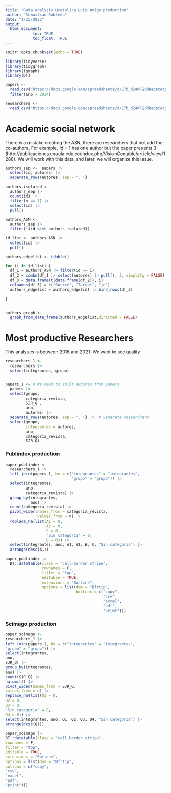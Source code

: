 ```yaml
---
title: "Data analysis Ucatolica Luis Amigo production"
author: "Sebastian Robledo"
date: "1/25/2022"
output: 
  html_document:
            toc: TRUE
            toc_float: TRUE
---
```


```r
knitr::opts_chunk$set(echo = TRUE)
```


```r
library(tidyverse)
library(tidygraph)
library(igraph)
library(DT)
```


```r
papers <- 
  read_csv("https://docs.google.com/spreadsheets/d/17b_d24WF2dRBedatAqgArWodAaAn6-o0/export?format=csv&gid=1924642330") |> 
  filter(ano > 2014)

researchers <- 
  read_csv("https://docs.google.com/spreadsheets/d/17b_d24WF2dRBedatAqgArWodAaAn6-o0/export?format=csv&gid=1531675683")
```

# Academic social network

There is a mistake creating the ASN, there are researchers that not add the co-authors. For example, id = 1 has one author but the paper presents 3 (http://publicaciones.unaula.edu.co/index.php/VisionContable/article/view/1288). We will work with this data, and later, we will organize this issue. 

```r
authors_sep <-  papers |> 
  select(id, autores) |> 
  separate_rows(autores, sep = ", ")
```

```r
authors_isolated <- 
  authors_sep |> 
  count(id) |> 
  filter(n == 1) |> 
  select(id) |> 
  pull()

authors_ASN <- 
  authors_sep |> 
  filter(!(id %in% authors_isolated))

id_list <- authors_ASN |> 
  select(id) |> 
  pull()

authors_edgelist <- tibble()

for (i in id_list) {
  df_1 = authors_ASN |> filter(id == i)
  df_2 = combn(df_1 |> select(autores) |> pull(), 2, simplify = FALSE)
  df_3 = data.frame(t(data.frame(df_2)), i)
  colnames(df_3) = c("Source", "Target", "id")
  authors_edgelist = authors_edgelist |> bind_rows(df_3)
  
}


authors_graph <- 
  graph_from_data_frame(authors_edgelist,directed = FALSE)

```

# Most productive Researchers

This analyses is between 2016 and 2021. We want to see quality 

```r
researchers_1 <-  
  researchers |> 
  select(integrantes, grupo)


papers_1 <- # We need to split autores from papers
  papers |> 
  select(grupo,
         categoria_revista, 
         SJR_Q , 
         ano, 
         autores) |> 
  separate_rows(autores, sep = ", ") |>  # Separate researchers 
  select(grupo,
         integrantes = autores, 
         ano, 
         categoria_revista, 
         SJR_Q)
```


### Publindex production

```r
paper_publindex <- 
  researchers_1 |> 
  left_join(papers_1, by = c("integrantes" = "integrantes", 
                             "grupo" = "grupo")) |> 
  select(integrantes,
         ano, 
         categoria_revista) |> 
  group_by(integrantes, 
           ano) |> 
  count(categoria_revista) |> 
  pivot_wider(names_from = categoria_revista, 
              values_from = n) |> 
  replace_na(list(A1 = 0, 
                  A2 = 0, 
                  C = 0, 
                  "Sin categoria" = 0, 
                  B = 0)) |> 
  select(integrantes, ano, A1, A2, B, C, "Sin categoria") |> 
  arrange(desc(A1))

paper_publindex |> 
  DT::datatable(class = "cell-border stripe", 
                rownames = F, 
                filter = "top", 
                editable = TRUE, 
                extensions = "Buttons", 
                options = list(dom = "Bfrtip",
                               buttons = c("copy",
                                           "csv",
                                           "excel", 
                                           "pdf", 
                                           "print")))
```

### Scimago production

```r
paper_scimago <- 
researchers_1 |> 
left_join(papers_1, by = c("integrantes" = "integrantes", 
"grupo" = "grupo")) |> 
select(integrantes,
ano, 
SJR_Q) |> 
group_by(integrantes, 
ano) |> 
count(SJR_Q) |>
na.omit() |> 
pivot_wider(names_from = SJR_Q, 
values_from = n) |> 
replace_na(list(Q1 = 0, 
Q2 = 0, 
Q3 = 0, 
"Sin categoria" = 0, 
Q4 = 0)) |> 
select(integrantes, ano, Q1, Q2, Q3, Q4, "Sin categoria") |> 
arrange(desc(Q1))

paper_scimago |> 
DT::datatable(class = "cell-border stripe", 
rownames = F, 
filter = "top", 
editable = TRUE, 
extensions = "Buttons", 
options = list(dom = "Bfrtip",
buttons = c("copy",
"csv",
"excel", 
"pdf", 
"print")))
```


